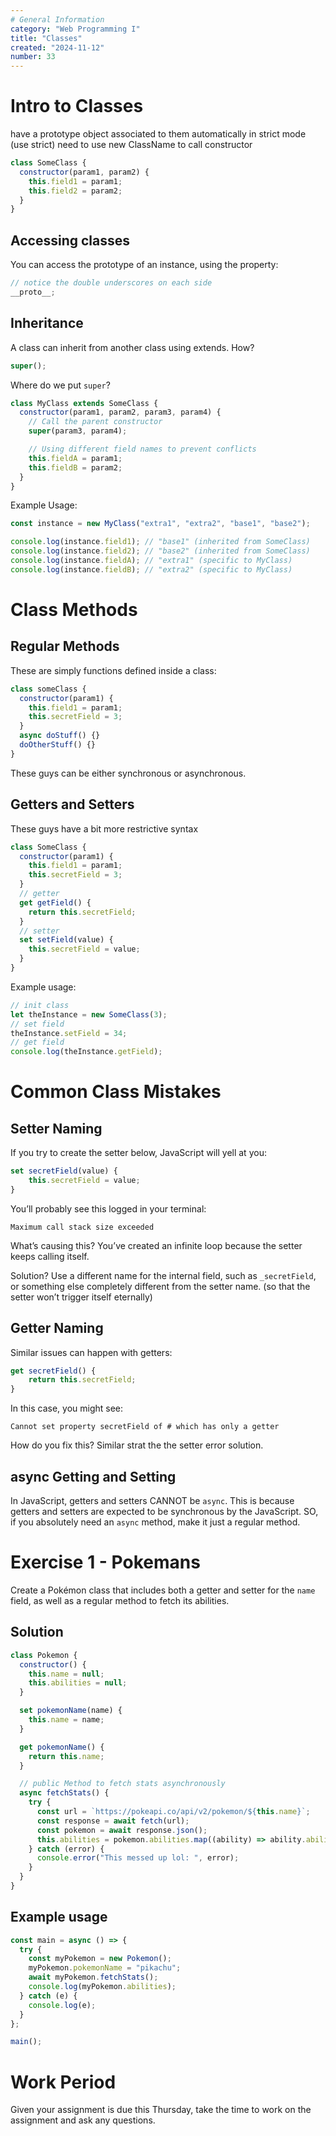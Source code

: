 ```yaml
---
# General Information
category: "Web Programming I"
title: "Classes"
created: "2024-11-12"
number: 33
---
```


# Intro to Classes

have a prototype object associated to them
automatically in strict mode (use strict)
need to use new ClassName to call constructor

```js
class SomeClass {
  constructor(param1, param2) {
    this.field1 = param1;
    this.field2 = param2;
  }
}
```

## Accessing classes

You can access the prototype of an instance, using the property:

```js
// notice the double underscores on each side
__proto__;
```

## Inheritance

A class can inherit from another class using extends. How?

```js
super();
```

Where do we put `super`?

```js
class MyClass extends SomeClass {
  constructor(param1, param2, param3, param4) {
    // Call the parent constructor
    super(param3, param4);

    // Using different field names to prevent conflicts
    this.fieldA = param1;
    this.fieldB = param2;
  }
}
```

Example Usage:

```js
const instance = new MyClass("extra1", "extra2", "base1", "base2");

console.log(instance.field1); // "base1" (inherited from SomeClass)
console.log(instance.field2); // "base2" (inherited from SomeClass)
console.log(instance.fieldA); // "extra1" (specific to MyClass)
console.log(instance.fieldB); // "extra2" (specific to MyClass)
```

# Class Methods

## Regular Methods

These are simply functions defined inside a class:

```js
class someClass {
  constructor(param1) {
    this.field1 = param1;
    this.secretField = 3;
  }
  async doStuff() {}
  doOtherStuff() {}
}
```

These guys can be either synchronous or asynchronous.

## Getters and Setters

These guys have a bit more restrictive syntax

```js
class SomeClass {
  constructor(param1) {
    this.field1 = param1;
    this.secretField = 3;
  }
  // getter
  get getField() {
    return this.secretField;
  }
  // setter
  set setField(value) {
    this.secretField = value;
  }
}
```

Example usage:

```js
// init class
let theInstance = new SomeClass(3);
// set field
theInstance.setField = 34;
// get field
console.log(theInstance.getField);
```

# Common Class Mistakes

## Setter Naming

If you try to create the setter below, JavaScript will yell at you:

```js
set secretField(value) {
    this.secretField = value;
}
```

You’ll probably see this logged in your terminal:

```text
Maximum call stack size exceeded
```

What’s causing this? You’ve created an infinite loop because the setter keeps calling itself.

Solution? Use a different name for the internal field, such as `_secretField`, or something else completely different from the setter name. (so that the setter won’t trigger itself eternally)

## Getter Naming

Similar issues can happen with getters:

```js
get secretField() {
    return this.secretField;
}
```

In this case, you might see:

```text
Cannot set property secretField of # which has only a getter
```

How do you fix this? Similar strat the the setter error solution.

## async Getting and Setting

In JavaScript, getters and setters CANNOT be `async`. This is because getters and setters are expected to be synchronous by the JavaScript. SO, if you absolutely need an `async` method, make it just a regular method.

# Exercise 1 - Pokemans

Create a Pokémon class that includes both a getter and setter for the `name` field, as well as a regular method to fetch its abilities.

## Solution

```js
class Pokemon {
  constructor() {
    this.name = null;
    this.abilities = null;
  }

  set pokemonName(name) {
    this.name = name;
  }

  get pokemonName() {
    return this.name;
  }

  // public Method to fetch stats asynchronously
  async fetchStats() {
    try {
      const url = `https://pokeapi.co/api/v2/pokemon/${this.name}`;
      const response = await fetch(url);
      const pokemon = await response.json();
      this.abilities = pokemon.abilities.map((ability) => ability.ability.name);
    } catch (error) {
      console.error("This messed up lol: ", error);
    }
  }
}
```

## Example usage

```js
const main = async () => {
  try {
    const myPokemon = new Pokemon();
    myPokemon.pokemonName = "pikachu";
    await myPokemon.fetchStats();
    console.log(myPokemon.abilities);
  } catch (e) {
    console.log(e);
  }
};

main();
```

# Work Period

Given your assignment is due this Thursday, take the time to work on the assignment and ask any questions.
